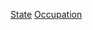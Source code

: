 {{parentcat}}
{{commons category|People of the United States by occupation by state}}

[[Category:依職業劃分的美國各地人物|State]]
[[Category:美国各州人物|Occupation]]